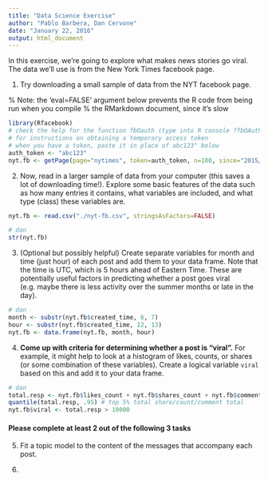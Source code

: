 ```yaml
---
title: "Data Science Exercise"
author: "Pablo Barbera, Dan Cervone"
date: "January 22, 2016"
output: html_document
---
```


In this exercise, we're going to explore what makes news stories go viral. The data we'll use is from the New York Times facebook page. 

1. Try downloading a small sample of data from the NYT facebook page.

% Note: the 'eval=FALSE' argument below prevents the R code from being run when you compile
% the RMarkdown document, since it's slow
```r
library(Rfacebook)
# check the help for the function fbOauth (type into R console ?fbOAuth)
# for instructions on obtaining a temporary access token
# when you have a token, paste it in place of abc123" below
auth_token <- "abc123" 
nyt.fb <- getPage(page="nytimes", token=auth_token, n=100, since="2015/01/01")
```

2. Now, read in a larger sample of data from your computer (this saves a lot of downloading time!). Explore some basic features of the data such as how many entries it contains, what variables are included, and what type (class) these variables are.

```r
nyt.fb <- read.csv("./nyt-fb.csv", stringsAsFactors=FALSE)

# dan
str(nyt.fb)
```

3. (Optional but possibly helpful) Create separate variables for month and time (just hour) of each post and add them to your data frame. Note that the time is UTC, which is 5 hours ahead of Eastern Time. These are potentially useful factors in predicting whether a post goes viral (e.g. maybe there is less activity over the summer months or late in the day).

```r

# dan
month <- substr(nyt.fb$created_time, 6, 7)
hour <- substr(nyt.fb$created_time, 12, 13)
nyt.fb <- data.frame(nyt.fb, month, hour)
```

4. **Come up with criteria for determining whether a post is "viral".** For example, it might help to look at a histogram of likes, counts, or shares (or some combination of these variables). Create a logical variable `viral` based on this and add it to your data frame.

```r

# dan
total.resp <- nyt.fb$likes_count + nyt.fb$shares_count + nyt.fb$comments_count
quantile(total.resp, .95) # top 5% total share/count/comment total
nyt.fb$viral <- total.resp > 10000
```

#### Please complete at least 2 out of the following 3 tasks

5. Fit a topic model to the content of the messages that accompany each post. 

6. 

